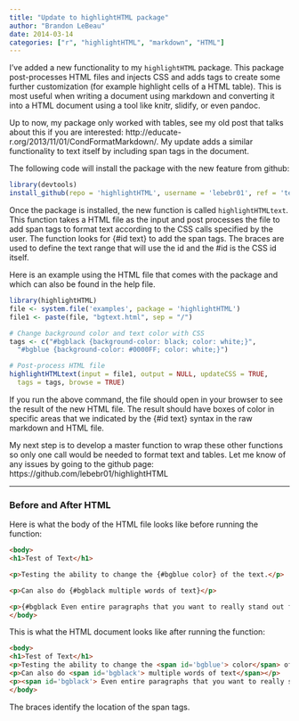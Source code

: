 ---
title: "Update to highlightHTML package"
author: "Brandon LeBeau"
date: 2014-03-14
categories: ["r", "highlightHTML", "markdown", "HTML"]
---
  
I've added a new functionality to my `highlightHTML` package.  This package post-processes HTML files and injects CSS and adds tags to create some further customization (for example highlight cells of a HTML table).  This is most useful when writing a document using markdown and converting it into a HTML document using a tool like knitr, slidify, or even pandoc.  

Up to now, my package only worked with tables, see my old post that talks about this if you are interested: http://educate-r.org/2013/11/01/CondFormatMarkdown/.  My update adds a similar functionality to text itself by including span tags in the document.

The following code will install the package with the new feature from github:
```{r install, eval=FALSE}
library(devtools)
install_github(repo = 'highlightHTML', username = 'lebebr01', ref = 'testing')
```

Once the package is installed, the new function is called `highlightHTMLtext`. This function takes a HTML file as the input and post processes the file to add span tags to format text according to the CSS calls specified by the user.  The function looks for {#id text} to add the span tags.  The braces are used to define the text range that will use the id and the #id is the CSS id itself.  

Here is an example using the HTML file that comes with the package and which can also be found in the help file.

```{r highlight,  tidy = FALSE, warning = FALSE, message = FALSE, error=FALSE, eval=FALSE}
library(highlightHTML)
file <- system.file('examples', package = 'highlightHTML')
file1 <- paste(file, "bgtext.html", sep = "/")

# Change background color and text color with CSS
tags <- c("#bgblack {background-color: black; color: white;}",
  "#bgblue {background-color: #0000FF; color: white;}")

# Post-process HTML file
highlightHTMLtext(input = file1, output = NULL, updateCSS = TRUE,
  tags = tags, browse = TRUE)
```

If you run the above command, the file should open in your browser to see the result of the new HTML file.  The result should have boxes of color in specific areas that we indicated by the {#id text} syntax in the raw markdown and HTML file.

My next step is to develop a master function to wrap these other functions so only one call would be needed to format text and tables.  Let me know of any issues by going to the github page: https://github.com/lebebr01/highlightHTML

****************

### Before and After HTML
Here is what the body of the HTML file looks like before running the function:

```html
<body>
<h1>Test of Text</h1>

<p>Testing the ability to change the {#bgblue color} of the text.</p>

<p>Can also do {#bgblack multiple words of text}</p>

<p>{#bgblack Even entire paragraphs that you want to really stand out from the rest of the document.  More than color could also be changed, anything alterable by CSS.  Test out the function and get creative with the CSS}</p>
</body>
```

This is what the HTML document looks like after running the function:

```html
<body>
<h1>Test of Text</h1>
<p>Testing the ability to change the <span id='bgblue'> color</span> of the text.</p>
<p>Can also do <span id='bgblack'> multiple words of text</span></p>
<p><span id='bgblack'> Even entire paragraphs that you want to really stand out from the rest of the document.  More than color could also be changed, anything alterable by CSS.  Test out the function and get creative with the CSS</span></p>
</body>
```

The braces identify the location of the span tags.


